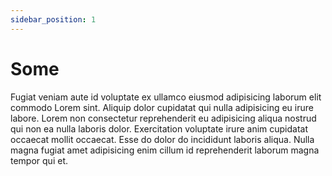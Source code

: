 ```yaml
---
sidebar_position: 1
---
```


# Some

Fugiat veniam aute id voluptate ex ullamco eiusmod adipisicing laborum elit commodo Lorem sint. Aliquip dolor cupidatat qui nulla adipisicing eu irure labore. Lorem non consectetur reprehenderit eu adipisicing aliqua nostrud qui non ea nulla laboris dolor. Exercitation voluptate irure anim cupidatat occaecat mollit occaecat. Esse do dolor do incididunt laboris aliqua. Nulla magna fugiat amet adipisicing enim cillum id reprehenderit laborum magna tempor qui et.
